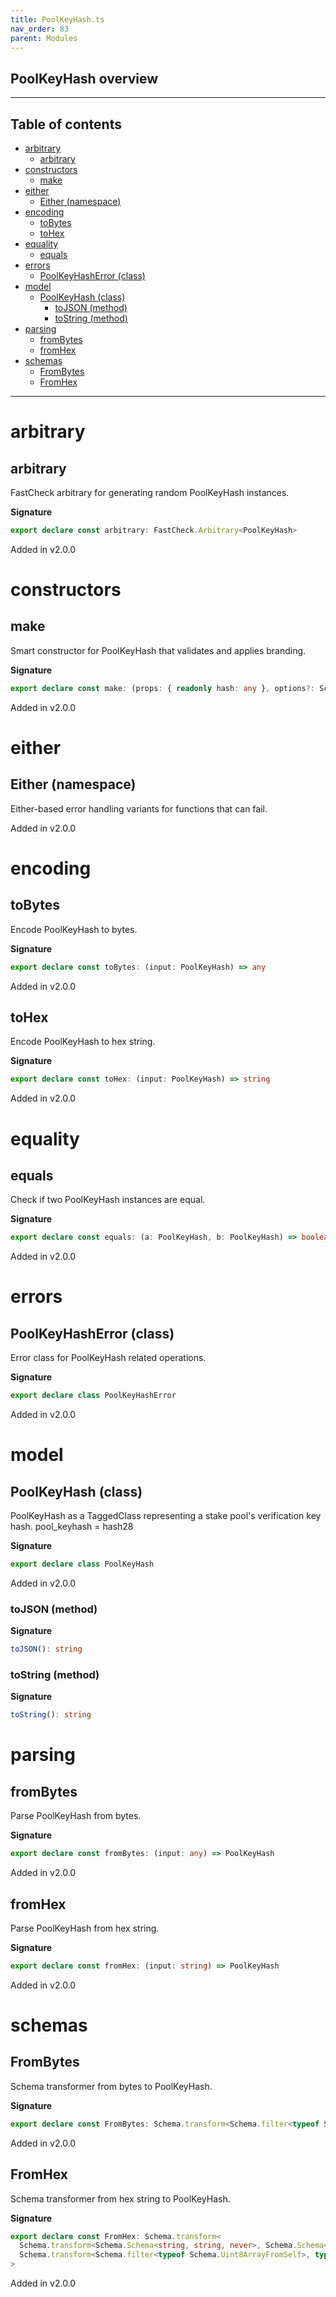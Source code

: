 ```yaml
---
title: PoolKeyHash.ts
nav_order: 83
parent: Modules
---
```


## PoolKeyHash overview

---

<h2 className="text-delta">Table of contents</h2>

- [arbitrary](#arbitrary)
  - [arbitrary](#arbitrary-1)
- [constructors](#constructors)
  - [make](#make)
- [either](#either)
  - [Either (namespace)](#either-namespace)
- [encoding](#encoding)
  - [toBytes](#tobytes)
  - [toHex](#tohex)
- [equality](#equality)
  - [equals](#equals)
- [errors](#errors)
  - [PoolKeyHashError (class)](#poolkeyhasherror-class)
- [model](#model)
  - [PoolKeyHash (class)](#poolkeyhash-class)
    - [toJSON (method)](#tojson-method)
    - [toString (method)](#tostring-method)
- [parsing](#parsing)
  - [fromBytes](#frombytes)
  - [fromHex](#fromhex)
- [schemas](#schemas)
  - [FromBytes](#frombytes-1)
  - [FromHex](#fromhex-1)

---

# arbitrary

## arbitrary

FastCheck arbitrary for generating random PoolKeyHash instances.

**Signature**

```ts
export declare const arbitrary: FastCheck.Arbitrary<PoolKeyHash>
```

Added in v2.0.0

# constructors

## make

Smart constructor for PoolKeyHash that validates and applies branding.

**Signature**

```ts
export declare const make: (props: { readonly hash: any }, options?: Schema.MakeOptions | undefined) => PoolKeyHash
```

Added in v2.0.0

# either

## Either (namespace)

Either-based error handling variants for functions that can fail.

Added in v2.0.0

# encoding

## toBytes

Encode PoolKeyHash to bytes.

**Signature**

```ts
export declare const toBytes: (input: PoolKeyHash) => any
```

Added in v2.0.0

## toHex

Encode PoolKeyHash to hex string.

**Signature**

```ts
export declare const toHex: (input: PoolKeyHash) => string
```

Added in v2.0.0

# equality

## equals

Check if two PoolKeyHash instances are equal.

**Signature**

```ts
export declare const equals: (a: PoolKeyHash, b: PoolKeyHash) => boolean
```

Added in v2.0.0

# errors

## PoolKeyHashError (class)

Error class for PoolKeyHash related operations.

**Signature**

```ts
export declare class PoolKeyHashError
```

Added in v2.0.0

# model

## PoolKeyHash (class)

PoolKeyHash as a TaggedClass representing a stake pool's verification key hash.
pool_keyhash = hash28

**Signature**

```ts
export declare class PoolKeyHash
```

Added in v2.0.0

### toJSON (method)

**Signature**

```ts
toJSON(): string
```

### toString (method)

**Signature**

```ts
toString(): string
```

# parsing

## fromBytes

Parse PoolKeyHash from bytes.

**Signature**

```ts
export declare const fromBytes: (input: any) => PoolKeyHash
```

Added in v2.0.0

## fromHex

Parse PoolKeyHash from hex string.

**Signature**

```ts
export declare const fromHex: (input: string) => PoolKeyHash
```

Added in v2.0.0

# schemas

## FromBytes

Schema transformer from bytes to PoolKeyHash.

**Signature**

```ts
export declare const FromBytes: Schema.transform<Schema.filter<typeof Schema.Uint8ArrayFromSelf>, typeof PoolKeyHash>
```

Added in v2.0.0

## FromHex

Schema transformer from hex string to PoolKeyHash.

**Signature**

```ts
export declare const FromHex: Schema.transform<
  Schema.transform<Schema.Schema<string, string, never>, Schema.Schema<Uint8Array, Uint8Array, never>>,
  Schema.transform<Schema.filter<typeof Schema.Uint8ArrayFromSelf>, typeof PoolKeyHash>
>
```

Added in v2.0.0

